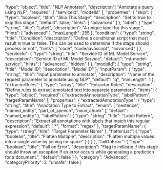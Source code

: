   "type": "object",
  "title": "NLP Annotator",
  "description": "Annotate a query using NLP",
  "required": [
    "serviceId",
    "modelId"
  ],
  "properties": {
    "skip": {
      "type": "boolean",
      "title": "Skip This Stage",
      "description": "Set to true to skip this stage.",
      "default": false,
      "hints": [
        "advanced"
      ]
    },
    "label": {
      "type": "string",
      "title": "Label",
      "description": "A unique label for this stage.",
      "hints": [
        "advanced"
      ],
      "maxLength": 255
    },
    "condition": {
      "type": "string",
      "title": "Condition",
      "description": "Define a conditional script that must result in true or false. This can be used to determine if the stage should process or not.",
      "hints": [
        "code",
        "code/javascript",
        "advanced"
      ]
    },
    "serviceId": {
      "type": "string",
      "title": "Service ID of ML Model Service",
      "description": "Service ID of ML Model Service",
      "default": "ml-model-service",
      "hints": [
        "advanced",
        "hidden"
      ]
    },
    "modelId": {
      "type": "string",
      "title": "Model ID",
      "description": "Model ID"
    },
    "inputParam": {
      "type": "string",
      "title": "Input parameter to annotate",
      "description": "Name of the request parameter to annotate using NLP",
      "default": "q",
      "minLength": 1
    },
    "extractorRules": {
      "type": "array",
      "title": "Extractor Rules",
      "description": "Define rules to extract annotated text into separate parameters",
      "items": {
        "type": "object",
        "required": [
          "extractedAnnotationType",
          "labelPattern",
          "targetParamName"
        ],
        "properties": {
          "extractedAnnotationType": {
            "type": "string",
            "title": "Annotation Type to Extract",
            "enum": [
              "sentence",
              "named_entity",
              "part_of_speech",
              "noun_chunk"
            ],
            "default": "named_entity"
          },
          "labelPattern": {
            "type": "string",
            "title": "Label Pattern",
            "description": "Extract all annotations with labels that match this regular expression",
            "default": ".*",
            "format": "regex"
          },
          "targetParamName": {
            "type": "string",
            "title": "Target Parameter Name"
          },
          "flattenList": {
            "type": "boolean",
            "title": "Flatten Multiple",
            "description": "Flatten multiple values into a single value by joining on space"
          }
        }
      }
    },
    "failOnError": {
      "type": "boolean",
      "title": "Fail on Error",
      "description": "Flag to indicate if this stage should throw an exception if an error occurs while generating a prediction for a document.",
      "default": false
    }
  },
  "category": "Advanced",
  "categoryPriority": 3,
  "unsafe": false
}
